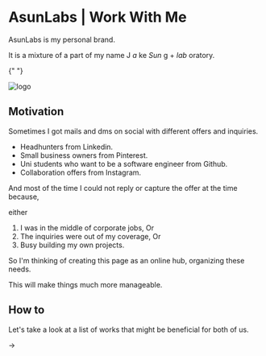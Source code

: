 
# AsunLabs | Work With Me

AsunLabs is my personal brand.

It is a mixture of a part of my name J _a_ ke _Sun_ g + _lab_ oratory.

{" "}

<div style={{ width: "50%", margin: "0 auto" }}>
  <img
    style={{ borderRadius: "50%" }}
    src={`${PUB_DIR_PATH}` + "logo.jpg"}
    alt="logo"
  />
</div>

## Motivation

Sometimes I got mails and dms on social with different offers and inquiries.

- Headhunters from Linkedin.
- Small business owners from Pinterest.
- Uni students who want to be a software engineer from Github.
- Collaboration offers from Instagram.

And most of the time I could not reply or capture the offer at the time because,

either

1. I was in the middle of corporate jobs, Or
2. The inquiries were out of my coverage, Or
3. Busy building my own projects.

So I'm thinking of creating this page as an online hub, organizing these needs.

This will make things much more manageable.

## How to

Let's take a look at a list of works that might be beneficial for both of us.

→
